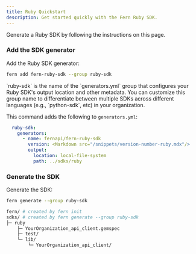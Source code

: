 ```yaml
---
title: Ruby Quickstart
description: Get started quickly with the Fern Ruby SDK.
---
```


Generate a Ruby SDK by following the instructions on this page. 

<Markdown src="/products/sdks/snippets/setup-fern-folder-callout.mdx"/>

<Steps>

<Markdown src="/products/sdks/snippets/pass-fern-check.mdx"/>

### Add the SDK generator

Add the Ruby SDK generator:

```bash
fern add fern-ruby-sdk --group ruby-sdk
```

<Note>
  `ruby-sdk` is the name of the `generators.yml` group that configures your Ruby
  SDK's output location and other metadata. You can customize this group name to
  differentiate between multiple SDKs across different languages (e.g.,
  `python-sdk`, etc) in your organization.
</Note>

This command adds the following to `generators.yml`:

```yaml
  ruby-sdk:
    generators:
      - name: fernapi/fern-ruby-sdk
        version: <Markdown src="/snippets/version-number-ruby.mdx"/>
        output:
          location: local-file-system
          path: ../sdks/ruby
```

### Generate the SDK

  Generate the SDK:

  ```bash
  fern generate --group ruby-sdk
  ```

  <Markdown src="/products/sdks/snippets/generate-sdk.mdx"/>

```bash
fern/ # created by fern init
sdks/ # created by fern generate --group ruby-sdk
├─ ruby
    ├─ YourOrganization_api_client.gemspec
    ├─ test/
    └─ lib/
        └─ YourOrganization_api_client/
``` 
</Steps>

